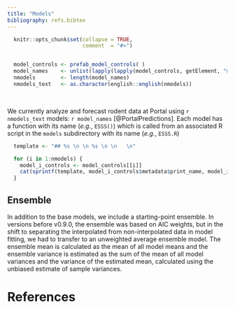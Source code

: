 ```yaml
---
title: "Models"
bibliography: refs.bibtex
---
```


```r

  knitr::opts_chunk$set(collapse = TRUE,
                        comment  = "#>")


  model_controls <- prefab_model_controls( )
  model_names    <- unlist(lapply(lapply(model_controls, getElement, "metadata"), getElement, "print_name"))
  nmodels        <- length(model_names)
  nmodels_text   <- as.character(english::english(nmodels))


```

<br>

We currently analyze and forecast rodent data at Portal using `r nmodels_text` models: `r model_names` [@PortalPredictions]. Each model has a function with its name (*e.g.*, `ESSS()`) which is called from an associated R script in the `models` subdirectory with its name (*e.g.*, `ESSS.R`)


```r

  template <- "## %s \n \n %s \n \n   \n"

  for (i in 1:nmodels) {
    model_i_controls <- model_controls[[i]]
    cat(sprintf(template, model_i_controls$metadata$print_name, model_i_controls$metadata$text))
  }
```


## Ensemble

In addition to the base models, we include a starting-point ensemble. In versions before v0.9.0, the ensemble was based on AIC weights, but in the shift to separating the interpolated from non-interpolated data in model fitting, we had to transfer to an unweighted average ensemble model. The ensemble mean is calculated as the mean of all model means and the ensemble variance is estimated as the sum of the mean of all model variances and the variance of the estimated mean, calculated using the unbiased estimate of sample variances.


# References
